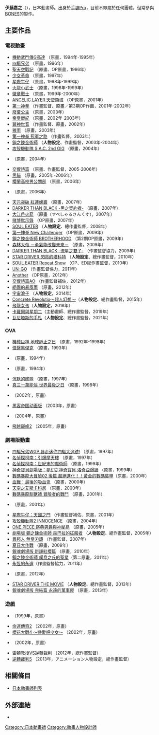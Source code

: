 {{noteTA
|G1=FullmetalAlchemist
|G2=四驅兄弟
|G3=Digimon
|G4=神奇寶貝
|1=zh:機動武鬥傳G GUNDAM;zh-cn:机动武斗传G高达;zh-hk:機動武鬥傳G高達;zh-tw:機動武鬥傳G鋼彈;
|2=zh-cn:返乡战士; zh-tw:極限戰士; zh-hk:帝皇戰紀;
|3=zh:SOUL EATER; zh-tw:SOUL EATER 噬魂者; zh-hk:SOUL EATER 噬魂師;
|4=zh-cn:绝园的暴风雨; zh-tw:絕園的暴風雨; zh-hk:絕園暴風雨;
|5=zh:宇宙浪子; zh-cn:太空丹迪;
|6=zh-hans:飞越巅峰;zh-hk:飛越巔峰;zh-tw:勇往直前;
|7=zh-hans:黑客帝国动画版; zh-hk:廿二世紀殺人網絡動畫外傳; zh-tw:駭客任務立體動畫特集;
|8=zh-hk:鐵甲人 地球靜止之日; zh-tw:機械巨神 地球靜止之日;
}}
{{Japanese|japanese=伊藤 嘉之|kana=いとう よしゆき|romaji=Itō Yoshiyuki}}
'''伊藤嘉之'''（{{bd||10月3日}}），日本動畫師。出身於[[手塚Pro|手塚Pro]]，目前不隸屬於任何團體，但常參與[[BONES|BONES]]的製作。

== 主要作品 ==
=== 電視動畫 ===
* [[機動武鬥傳G高達|機動武鬥傳G高達]] （原畫，1994年-1995年）
* [[四驅兄弟|四驅兄弟]] （原畫，1996年）
* [[聖天空戰記|聖天空戰記]] （原畫、OP原畫，1996年）
* [[少女革命|少女革命]] （原畫，1997年）
* [[星際牛仔|星際牛仔]] （原畫，1998年-1999年）
* [[火龍小武士|火龍小武士]] （原畫，1998年-1999年）
* [[徽章戰士|徽章戰士]] （原畫，1999年-2000年）
* [[ANGELIC_LAYER_天使領域|ANGELIC LAYER 天使領域]] （OP原畫，2001年）
* [[第一神拳|第一神拳]] （作畫監督、原畫／第3期OP作画，2001年-2002年）
* [[廢棄公主|廢棄公主]] （原畫，2003年）
* [[帝皇戰紀|帝皇戰紀]] （原畫，2002年-2003年）
* [[翼神世音|翼神世音]] （作畫監督、原畫，2002年）
* [[狼雨|狼雨]] （原畫，2003年）
* [[第一神拳|第一神拳 冠軍之路]] （作畫監督，2003年）
* [[鋼之鍊金術師_(動畫)|鋼之鍊金術師]] （'''人物設定'''、作畫監督，2003年-2004年）
* [[攻殼機動隊_S.A.C._2nd_GIG|攻殼機動隊 S.A.C. 2nd GIG]] （原畫，2004年）
* {{link-ja|KURAU Phantom Memory}} （原畫，2004年）
* [[交響詩篇|交響詩篇]] （原畫、作畫監督，2005-2006年）
* [[黑貓_(日本漫畫)|黑貓]] （原畫，2005年-2006年）
* [[櫻蘭高校男公關部|櫻蘭高校男公關部]] （原畫，2006年）
* {{link-ja|Project BLUE 地球SOS}} （原畫，2006年）
* [[天元突破_紅蓮螺巖|天元突破 紅蓮螺巖]] （原畫，2007年）
* [[DARKER_THAN_BLACK|DARKER THAN BLACK -黑之契約者-]] （原畫，2007年）
* [[大江戶火箭|大江戶火箭]] （原畫（すぺしゃるさんくす），2007年）
* [[賭博默示錄|賭博默示錄]] （OP原畫，2007年）
* [[SOUL_EATER|SOUL EATER]] （'''人物設定'''、總作畫監督，2008年）
* [[第一神拳|第一神拳 New Challenger]] （OP原畫，2009年）
* [[鋼之鍊金術師_BROTHERHOOD|鋼之鍊金術師 BROTHERHOOD]] （第2期OP原畫，2009年）
* [[森林大帝|森林大帝 －勇氣能改變未來－]] （原畫，2009年）
* [[DARKER_THAN_BLACK|DARKER THAN BLACK -流星之雙子-]] （作畫監督協力，2009年）
* [[STAR_DRIVER_閃亮的塔科特|STAR DRIVER 閃亮的塔科特]] （'''人物設定'''、總作畫監督，2010年）
* [[SOUL_EATER|SOUL EATER Repeat Show]] （OP、ED總作畫監督，2010年）
* [[UN-GO|UN-GO]] （作畫監督協力，2011年）
* [[Another|Another]] （OP原畫，2012年）
* [[交響詩篇AO|交響詩篇AO]] （作畫監督補佐，2012年）
* [[絕園的暴風雨|絕園的暴風雨]] （原畫，2012年）
* [[宇宙浪子|宇宙浪子]] （'''人物設定'''，2014年）
* [[Concrete_Revolutio～超人幻想～|Concrete Revolutio～超人幻想～]]（'''人物設定'''、總作畫監督，2015年）
* [[飛龍女孩|飛龍女孩]]（'''人物設定'''，2018年）
* [[Carole_&_Tuesday|卡蘿爾與星期二]]（主動畫師、總作畫監督，2019年）
* [[瓦尼塔斯的手札|瓦尼塔斯的手札]]（'''人物設定'''、總作畫監督，2021年）

=== OVA ===
* [[機械巨神_地球靜止之日|機械巨神 地球靜止之日]] （原畫，1992年-1998年）
* [[怪醫黑傑克_(動畫)#OVA動畫|怪醫黑傑克]] （原畫，1993年）
* {{link-ja|CLAMP IN WONDERLAND}} （原畫，1994年）
* {{link-ja|爆炎學園|爆炎CAMPUSガードレス}} （原畫，1994年）
* [[沉默的艦隊|沉默的艦隊]] （原畫，1997年）
* [[真三一萬能俠_世界最後之日|真三一萬能俠 世界最後之日]] （原畫，1998年）
* {{link-ja|.hack//Liminality}} （2002年，原畫）
* [[黑客帝国动画版|黑客帝国动画版]] （2003年，原畫）
* {{link-ja|海豚便利店|まかせてイルか!}} （2004年，原畫）
* [[飛越巔峰2|飛越巔峰2]] （2005年，原畫）

=== 劇場版動畫 ===
* [[四驅兄弟|四驅兄弟WGP 暴走迷你四驅大追跡!]] （原畫，1997年）
* [[名偵探柯南：引爆摩天樓|名偵探柯南：引爆摩天樓]] （原畫，1997年）
* [[名偵探柯南：世紀末的魔術師|名偵探柯南：世紀末的魔術師]] （原畫，1999年）
* [[神奇寶貝劇場版：夢幻之神奇寶貝_洛奇亞爆誕|神奇寶貝劇場版：夢幻之神奇寶貝 洛奇亞爆誕]] （原畫，1999年）
* [[數碼暴龍大冒險02#劇場版|數碼暴龍大冒險02 後篇 超絕進化！！黃金的數碼裝甲]]（原畫，2000年）
* [[血戰：最後的吸血鬼|血戰：最後的吸血鬼]] （原畫，2000年）
* [[聖天空戰記|天空之艾斯卡科尼]] （原畫，2000年）
* [[數碼寶貝03馴獸師之王#劇場版|數碼暴龍馴獸師 冒險者的戰鬥]] （原畫，2001年）
* {{link-ja|櫻花大戰 活動寫真|サクラ大戦 活動写真}} （原畫，2001年）
* [[星際牛仔：天國之門|星際牛仔：天國之門]] （作畫監督補佐、原畫，2001年）
* [[攻殼機動隊2_INNOCENCE|攻殼機動隊2 INNOCENCE]] （原畫，2004年）
* [[ONE_PIECE_祭典男爵與神祕島|ONE PIECE 祭典男爵與神祕島]] （原畫，2005年）
* [[劇場版_鋼之鍊金術師_森巴拉的征服者|劇場版 鋼之鍊金術師 森巴拉的征服者]] （'''人物設定'''、總作畫監督，2005年）
* [[異邦人_無皇刃譚|異邦人 無皇刃譚]] （作畫監督，2007年）
* [[夏日大作戰|夏日大作戰]] （原畫，2009年）
* [[銀魂劇場版_新譯紅櫻篇|銀魂劇場版 新譯紅櫻篇]] （原畫，2010年）
* [[鋼之鍊金術師_嘆息之丘的聖星|鋼之鍊金術師 嘆息之丘的聖星]]（第二原畫，2011年）
* [[永恆的永遠|永恆的永遠]]（作畫監督協力，2011年）
* {{link-ja|虹色ほたる 〜永遠の夏休み〜}} （原畫，2012年）
* [[STAR_DRIVER_閃亮的塔科特#劇場版|STAR DRIVER THE MOVIE]] （'''人物設定'''、總作畫監督，2013年）
* [[銀魂劇場版_完結篇_永遠的萬事屋|銀魂劇場版 完結篇 永遠的萬事屋]] （原畫，2013年）

=== 遊戲 ===
* {{link-ja|ワイルドアームズ セカンドイグニッション}} （1999年，原畫）
* [[命運傳奇2|命運傳奇2]] （2002年，原畫）
* [[櫻花大戰系列|櫻花大戰4 ～戀愛吧少女～]] （2002年，原畫）
* {{link-ja|サーヴィランス 監視者}} （2002年，原畫）
* [[雷頓教授VS逆轉裁判|雷頓教授VS逆轉裁判]] （2012年，總作畫監督）
* [[逆轉裁判5|逆轉裁判5]] （2013年，アニメーション人物設定，總作畫監督）

== 相關條目 ==
* [[日本動畫師列表|日本動畫師列表]]

== 外部連結 ==
* {{Twitter|yoshi_u}}

{{DEFAULTSORT:Itou Yoshiyuki}}
[[Category:日本動畫師|Category:日本動畫師]]
[[Category:動畫人物設計師|Category:動畫人物設計師]]